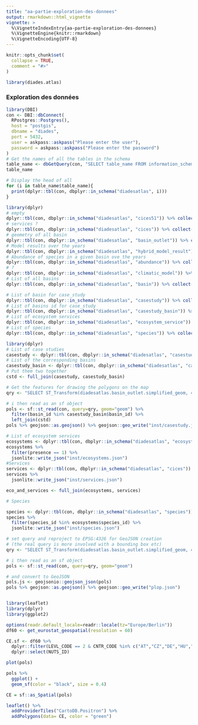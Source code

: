 ```yaml
---
title: "aa-partie-exploration-des-donnees"
output: rmarkdown::html_vignette
vignette: >
  %\VignetteIndexEntry{aa-partie-exploration-des-donnees}
  %\VignetteEngine{knitr::rmarkdown}
  %\VignetteEncoding{UTF-8}
---
```


```r
knitr::opts_chunk$set(
  collapse = TRUE,
  comment = "#>"
)
```

```r
library(diades.atlas)
```

### Exploration des données

```r
library(DBI)
con <- DBI::dbConnect(
  RPostgres::Postgres(), 
  host = "postgis",
  dbname = "diades",
  port = 5432,
  user = askpass::askpass("Please enter the user"),
  password = askpass::askpass("Please enter the password")
)
# Get the names of all the tables in the schema
table_name <- dbGetQuery(con, "SELECT table_name FROM information_schema.tables WHERE table_schema='diadesatlas'")
table_name

# Display the head of all 
for (i in table_name$table_name){
  print(dplyr::tbl(con, dbplyr::in_schema("diadesatlas", i)))
}
```

```r
library(dplyr)
# empty
dplyr::tbl(con, dbplyr::in_schema("diadesatlas", "cices51")) %>% collect()
# services ?
dplyr::tbl(con, dbplyr::in_schema("diadesatlas", "cices")) %>% collect()
# geometry of all basin
dplyr::tbl(con, dbplyr::in_schema("diadesatlas", "basin_outlet")) %>% collect()
# Model results over the years
dplyr::tbl(con, dbplyr::in_schema("diadesatlas", "hybrid_model_result")) %>% collect()
# Abundance of species in a given basin ove the years 
dplyr::tbl(con, dbplyr::in_schema("diadesatlas", "abundance")) %>% collect()
# ?
dplyr::tbl(con, dbplyr::in_schema("diadesatlas", "climatic_model")) %>% collect()
# List of all basins
dplyr::tbl(con, dbplyr::in_schema("diadesatlas", "basin")) %>% collect()

# List of basin for case_study
dplyr::tbl(con, dbplyr::in_schema("diadesatlas", "casestudy")) %>% collect()
# List of basins id for case_study
dplyr::tbl(con, dbplyr::in_schema("diadesatlas", "casestudy_basin")) %>% collect()
# List of ecosystem services
dplyr::tbl(con, dbplyr::in_schema("diadesatlas", "ecosystem_service")) %>% collect()
# List of species
dplyr::tbl(con, dbplyr::in_schema("diadesatlas", "species")) %>% collect()
```

```r
library(dplyr)
# List of case studies
casestudy <- dplyr::tbl(con, dbplyr::in_schema("diadesatlas", "casestudy")) %>% collect()
# List of the corresponding basins
casestudy_basin <- dplyr::tbl(con, dbplyr::in_schema("diadesatlas", "casestudy_basin")) %>% collect()
# Put them two together
cstd <- full_join(casestudy, casestudy_basin)

# Get the features for drawing the polygons on the map
qry <- "SELECT ST_Transform(diadesatlas.basin_outlet.simplified_geom, 4326) as geom, basin_id as basin_id FROM diadesatlas.basin_outlet"

# i then read as an sf object
pols <- sf::st_read(con, query=qry, geom="geom") %>% 
  filter(basin_id %in% casestudy_basin$basin_id) %>%
  left_join(cstd)
pols %>% geojson::as.geojson() %>% geojson::geo_write("inst/casestudy.json")

# List of ecosystem services
ecosystems <- dplyr::tbl(con, dbplyr::in_schema("diadesatlas", "ecosystem_service")) %>% collect()
ecosystems %>%
  filter(presence == 1) %>%
  jsonlite::write_json("inst/ecosystems.json")
#Services 
services <- dplyr::tbl(con, dbplyr::in_schema("diadesatlas", "cices")) %>% collect()
services %>%
  jsonlite::write_json("inst/services.json")

eco_and_services <- full_join(ecosystems, services)

# Species

species <- dplyr::tbl(con, dbplyr::in_schema("diadesatlas", "species")) %>% collect()
species %>%
  filter(species_id %in% ecosystems$species_id) %>%
  jsonlite::write_json("inst/species.json")


```


```r
# set query and reproject to EPSG:4326 for GeoJSON creation 
# (the real query is more involved with a bounding box etc)
qry <- "SELECT ST_Transform(diadesatlas.basin_outlet.simplified_geom, 4326) as geom FROM diadesatlas.basin_outlet"

# i then read as an sf object
pols <- sf::st_read(con, query=qry, geom="geom")

# and convert to GeoJSON
pols.js <- geojsonio::geojson_json(pols)
pols %>% geojson::as.geojson() %>% geojson::geo_write("plop.json")


library(leaflet)
library(dplyr)
library(ggplot2)

options(readr.default_locale=readr::locale(tz="Europe/Berlin"))
df60 <- get_eurostat_geospatial(resolution = 60)

CE.sf <- df60 %>%   
  dplyr::filter(LEVL_CODE == 2 & CNTR_CODE %in% c("AT","CZ","DE","HU","PL","SK")) %>% 
  dplyr::select(NUTS_ID) 

plot(pols)

pols %>% 
  ggplot() +
  geom_sf(color = "black", size = 0.4)

CE = sf::as_Spatial(pols)

leaflet() %>% 
  addProviderTiles("CartoDB.Positron") %>% 
  addPolygons(data= CE, color = "green")
```

